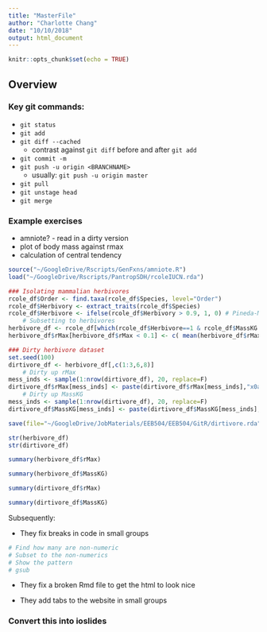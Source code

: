```yaml
---
title: "MasterFile"
author: "Charlotte Chang"
date: "10/10/2018"
output: html_document
---
```


```r
knitr::opts_chunk$set(echo = TRUE)
```

## Overview

### Key git commands:

* `git status`
* `git add`
* `git diff --cached`
    + contrast against `git diff` before and after `git add`
* `git commit -m`
* `git push -u origin <BRANCHNAME>`
    + usually: `git push -u origin master`
* `git pull`
* `git unstage head`
* `git merge`

### Example exercises

* amniote? - read in a dirty version
* plot of body mass against rmax
* calculation of central tendency

```r
source("~/GoogleDrive/Rscripts/GenFxns/amniote.R")
load("~/GoogleDrive/Rscripts/PantropSDH/rcoleIUCN.rda")

### Isolating mammalian herbivores
rcole_df$Order <- find.taxa(rcole_df$Species, level="Order")
rcole_df$Herbivory <- extract_traits(rcole_df$Species)
rcole_df$Herbivore <- ifelse(rcole_df$Herbivory > 0.9, 1, 0) # Pineda-Munoz and Alroy 
    # Subsetting to herbivores
herbivore_df <- rcole_df[which(rcole_df$Herbivore==1 & rcole_df$MassKG >= 1 & rcole_df$Order != "Primates" & rcole_df$Order != "Pilosa" & rcole_df$Order != "Rodentia"),]
herbivore_df$rMax[herbivore_df$rMax < 0.1] <- c( mean(herbivore_df$rMax[grep("Lepus",herbivore_df$Species)]),exp(-3), 0.39)

### Dirty herbivore dataset
set.seed(100)
dirtivore_df <- herbivore_df[,c(1:3,6,8)]
    # Dirty up rMax
mess_inds <- sample(1:nrow(dirtivore_df), 20, replace=F)
dirtivore_df$rMax[mess_inds] <- paste(dirtivore_df$rMax[mess_inds],"x0aso00",collapse = "")
    # Dirty up MassKG
mess_inds <- sample(1:nrow(dirtivore_df), 20, replace=F)
dirtivore_df$MassKG[mess_inds] <- paste(dirtivore_df$MassKG[mess_inds],"pewpewpew",collapse = "")

save(file="~/GoogleDrive/JobMaterials/EEB504/EEB504/GitR/dirtivore.rda", dirtivore_df)
```

```r
str(herbivore_df)
str(dirtivore_df)

summary(herbivore_df$rMax)

summary(herbivore_df$MassKG)

summary(dirtivore_df$rMax)

summary(dirtivore_df$MassKG)
```

Subsequently:

* They fix breaks in code in small groups

```r
# Find how many are non-numeric
# Subset to the non-numerics
# Show the pattern
# gsub

```


* They fix a broken Rmd file to get the html to look nice


* They add tabs to the website in small groups

### Convert this into ioslides

